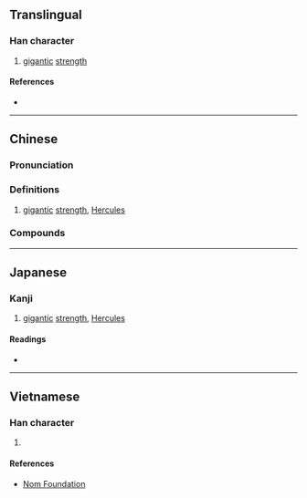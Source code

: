 {{also|屓}}
{{character info/new}}
==Translingual==

===Han character===
{{Han char|rn=44|rad=尸|as=21|sn=24|four=77286|canj=SBCC|ids=⿸尸贔}}

# [[gigantic]] [[strength]]

====References====
* {{Han ref|kx=0304.090|dkj=07823|dj=0603.020|hdz=20983.020|uh=5C6D|ud=23661|bh=F8A8|bd=63656}}

----

==Chinese==
{{zh-forms|s=屃|t2=屓}}

===Pronunciation===
{{zh-pron
|m=xì
|c=ai3,hei3
}}

===Definitions===
{{zh-hanzi}}

# [[gigantic]] [[strength]], [[Hercules]]

===Compounds===
{{zh-der|屭屭|贔屭}}

----

==Japanese==

===Kanji===
{{ja-kanji|grade=|rs=尸21}}

# [[gigantic]] [[strength]], [[Hercules]]

====Readings====
* {{ja-readings|on=[[き]] (ki)|kun=[[さかん]] (sakan), [[きびしい]] (kibishii)}}

----

==Vietnamese==

===Han character===
{{vi-readings|rs=尸21|hanviet=hí}}

# {{defn|lang=vi|sort=尸21}}

====References====
* [http://nomfoundation.org/common/nom_details.php?codepoint=5c6d Nom Foundation]